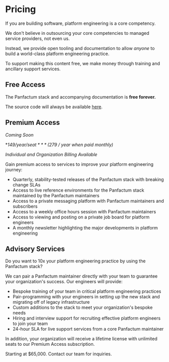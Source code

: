 # Pricing

If you are building software, platform engineering is a core competency.

We don't believe in outsourcing your core competencies to managed service providers, not even us.

Instead, we provide open tooling and documentation to allow _anyone_ to build a world-class platform engineering practice.

To support making this content free, we make money through training and ancillary support services.

## Free Access

The Panfactum stack and accompanying documentation is **free forever.**

The source code will always be available [here](https://github.com/Panfactum/stack).

## Premium Access

*Coming Soon*

**$149 / year / seat** *($279 / year when paid monthly)*

*Individual and Organization Billing Available*

Gain premium access to services to improve your platform engineering journey:

- Quarterly, stability-tested releases of the Panfactum stack with breaking change SLAs
- Access to live reference environments for the Panfactum stack maintained by the Panfactum maintainers
- Access to a private messaging platform with Panfactum maintainers and subscribers
- Access to a weekly office hours session with Panfactum maintainers
- Access to viewing and posting on a private job board for platform engineers
- A monthly newsletter highlighting the major developments in platform engineering

## Advisory Services

Do you want to 10x your platform engineering practice by using the Panfactum stack?

We can pair a Panfactum maintainer directly with your team to guarantee your organization's success. Our engineers
will provide:

- Bespoke training of your team in critical platform engineering practices
- Pair-programming with your engineers in setting up the new stack and migrating off of legacy infrastructure
- Custom additions to the stack to meet your organization's bespoke needs
- Hiring and interview support for recruiting effective platform engineers to join your team
- 24-hour SLA for live support services from a core Panfactum maintainer

In addition, your organization will receive a lifetime license with unlimited seats to our Premium Access subscription.

Starting at $65,000. Contact our team for inquiries.